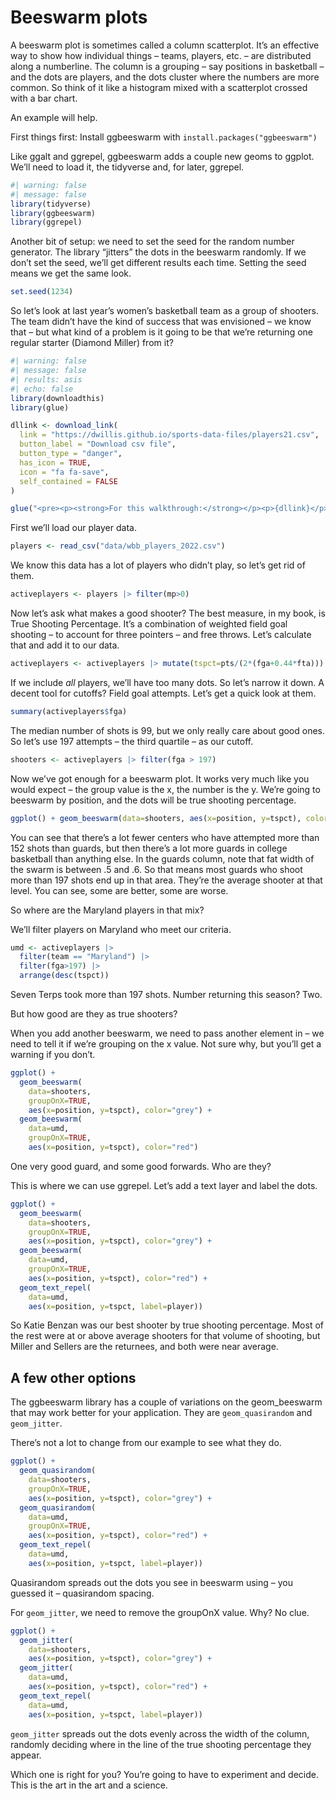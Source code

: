 # Beeswarm plots

A beeswarm plot is sometimes called a column scatterplot. It's an effective way to show how individual things -- teams, players, etc. -- are distributed along a numberline. The column is a grouping -- say positions in basketball -- and the dots are players, and the dots cluster where the numbers are more common. So think of it like a histogram mixed with a scatterplot crossed with a bar chart.

An example will help.

First things first: Install ggbeeswarm with `install.packages("ggbeeswarm")`

Like ggalt and ggrepel, ggbeeswarm adds a couple new geoms to ggplot. We'll need to load it, the tidyverse and, for later, ggrepel.

```r
#| warning: false
#| message: false
library(tidyverse)
library(ggbeeswarm)
library(ggrepel)
```

Another bit of setup: we need to set the seed for the random number generator. The library "jitters" the dots in the beeswarm randomly. If we don't set the seed, we'll get different results each time. Setting the seed means we get the same look.

```r
set.seed(1234)
```

So let's look at last year's women's basketball team as a group of shooters. The team didn't have the kind of success that was envisioned -- we know that -- but what kind of a problem is it going to be that we're returning one regular starter (Diamond Miller) from it?

```r
#| warning: false
#| message: false
#| results: asis
#| echo: false
library(downloadthis)
library(glue)

dllink <- download_link(
  link = "https://dwillis.github.io/sports-data-files/players21.csv",
  button_label = "Download csv file",
  button_type = "danger",
  has_icon = TRUE,
  icon = "fa fa-save",
  self_contained = FALSE
)

glue("<pre><p><strong>For this walkthrough:</strong></p><p>{dllink}</p></pre>")
```

First we'll load our player data.

```r
players <- read_csv("data/wbb_players_2022.csv")
```

We know this data has a lot of players who didn't play, so let's get rid of them.

```r
activeplayers <- players |> filter(mp>0) 
```

Now let's ask what makes a good shooter? The best measure, in my book, is True Shooting Percentage. It's a combination of weighted field goal shooting -- to account for three pointers -- and free throws. Let's calculate that and add it to our data.

```r
activeplayers <- activeplayers |> mutate(tspct=pts/(2*(fga+0.44*fta)))
```

If we include *all* players, we'll have too many dots. So let's narrow it down. A decent tool for cutoffs? Field goal attempts. Let's get a quick look at them.

```r
summary(activeplayers$fga)
```

The median number of shots is 99, but we only really care about good ones. So let's use 197 attempts -- the third quartile -- as our cutoff.

```r
shooters <- activeplayers |> filter(fga > 197)
```

Now we've got enough for a beeswarm plot. It works very much like you would expect -- the group value is the x, the number is the y. We're going to beeswarm by position, and the dots will be true shooting percentage.

```r
ggplot() + geom_beeswarm(data=shooters, aes(x=position, y=tspct), color="grey")
```

You can see that there's a lot fewer centers who have attempted more than 152 shots than guards, but then there's a lot more guards in college basketball than anything else. In the guards column, note that fat width of the swarm is between .5 and .6. So that means most guards who shoot more than 197 shots end up in that area. They're the average shooter at that level. You can see, some are better, some are worse.

So where are the Maryland players in that mix?

We'll filter players on Maryland who meet our criteria.

```r
umd <- activeplayers |> 
  filter(team == "Maryland") |> 
  filter(fga>197) |> 
  arrange(desc(tspct))
```

Seven Terps took more than 197 shots. Number returning this season? Two.

But how good are they as true shooters?

When you add another beeswarm, we need to pass another element in -- we need to tell it if we're grouping on the x value. Not sure why, but you'll get a warning if you don't.

```r
ggplot() + 
  geom_beeswarm(
    data=shooters, 
    groupOnX=TRUE, 
    aes(x=position, y=tspct), color="grey") + 
  geom_beeswarm(
    data=umd, 
    groupOnX=TRUE, 
    aes(x=position, y=tspct), color="red")
```

One very good guard, and some good forwards. Who are they?

This is where we can use ggrepel. Let's add a text layer and label the dots.

```r
ggplot() + 
  geom_beeswarm(
    data=shooters, 
    groupOnX=TRUE, 
    aes(x=position, y=tspct), color="grey") + 
  geom_beeswarm(
    data=umd, 
    groupOnX=TRUE, 
    aes(x=position, y=tspct), color="red") +
  geom_text_repel(
    data=umd, 
    aes(x=position, y=tspct, label=player))
```

So Katie Benzan was our best shooter by true shooting percentage. Most of the rest were at or above average shooters for that volume of shooting, but Miller and Sellers are the returnees, and both were near average.

## A few other options

The ggbeeswarm library has a couple of variations on the geom_beeswarm that may work better for your application. They are `geom_quasirandom` and `geom_jitter`.

There's not a lot to change from our example to see what they do.

```r
ggplot() + 
  geom_quasirandom(
    data=shooters, 
    groupOnX=TRUE, 
    aes(x=position, y=tspct), color="grey") + 
  geom_quasirandom(
    data=umd, 
    groupOnX=TRUE, 
    aes(x=position, y=tspct), color="red") +
  geom_text_repel(
    data=umd, 
    aes(x=position, y=tspct, label=player))
```

Quasirandom spreads out the dots you see in beeswarm using -- you guessed it -- quasirandom spacing.

For `geom_jitter`, we need to remove the groupOnX value. Why? No clue.

```r
ggplot() + 
  geom_jitter(
    data=shooters, 
    aes(x=position, y=tspct), color="grey") + 
  geom_jitter(
    data=umd, 
    aes(x=position, y=tspct), color="red") +
  geom_text_repel(
    data=umd, 
    aes(x=position, y=tspct, label=player))
```

`geom_jitter` spreads out the dots evenly across the width of the column, randomly deciding where in the line of the true shooting percentage they appear.

Which one is right for you? You're going to have to experiment and decide. This is the art in the art and a science.
